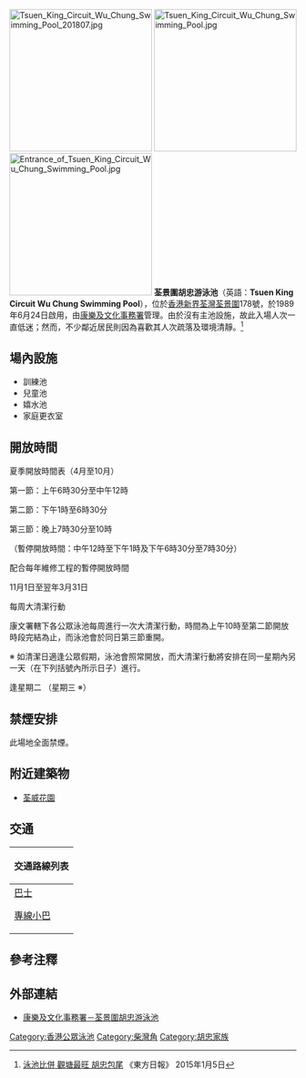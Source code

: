 [[File:Tsuen_King_Circuit_Wu_Chung_Swimming_Pool_201807.jpg|250px]]
[[File:Tsuen_King_Circuit_Wu_Chung_Swimming_Pool.jpg|250px]]
[[File:Entrance_of_Tsuen_King_Circuit_Wu_Chung_Swimming_Pool.jpg|250px]]
'''荃景圍胡忠游泳池'''（英語：'''Tsuen King Circuit Wu Chung Swimming Pool'''），位於[[香港|香港]][[新界|新界]][[荃灣|荃灣]][[荃景圍|荃景圍]]178號，於1989年6月24日啟用，由[[康樂及文化事務署|康樂及文化事務署]]管理。由於沒有主池設施，故此入場人次一直低迷；然而，不少鄰近居民則因為喜歡其人次疏落及環境清靜。<ref>[http://orientaldaily.on.cc/cnt/news/20140105/00176_046.html 泳池比併 觀塘最旺 胡忠包尾] {{Wayback|url=http://orientaldaily.on.cc/cnt/news/20140105/00176_046.html |date=20190215194157 }} 《東方日報》 2015年1月5日</ref>

== 場內設施 ==
*訓練池
*兒童池
*嬉水池
*家庭更衣室

== 開放時間 ==

夏季開放時間表（4月至10月）

第一節：上午6時30分至中午12時

第二節：下午1時至6時30分

第三節：晚上7時30分至10時

（暫停開放時間：中午12時至下午1時及下午6時30分至7時30分）

配合每年維修工程的暫停開放時間

11月1日至翌年3月31日

每周大清潔行動

康文署轄下各公眾泳池每周進行一次大清潔行動，時間為上午10時至第二節開放時段完結為止，而泳池會於同日第三節重開。

※ 如清潔日適逢公眾假期，泳池會照常開放，而大清潔行動將安排在同一星期內另一天（在下列括號內所示日子）進行。

逢星期二 
（星期三 ※）

==禁煙安排==
此場地全面禁煙。

==附近建築物 ==
*[[荃威花園|荃威花園]]

==交通==
{| class="mw-collapsible mw-collapsed wikitable" style="margin: 0 auto; width: auto;" 
! 交通路線列表
|-
|
;[[香港巴士|巴士]]
{{九龍新界巴士簡單列表|30|30X|39A|39M|230X}}
{{過海隧道巴士簡單列表|934A}}
{{大嶼山巴士簡單列表|A38}}
;[[香港小巴|專線小巴]]
{{新界專線小巴簡單列表|84}}
|}

== 參考注釋 ==
{{reflist}}

== 外部連結 ==
*[https://www.lcsd.gov.hk/clpss/tc/webApp/Swimming.do?swpId=24 康樂及文化事務署－荃景圍胡忠游泳池] {{Wayback|url=https://www.lcsd.gov.hk/clpss/tc/webApp/Swimming.do?swpId=24 |date=20201129130440 }}

{{HK-cult-stub}}
{{香港公眾泳池}}

[[Category:香港公眾泳池|Category:香港公眾泳池]]
[[Category:柴灣角|Category:柴灣角]]
[[Category:胡忠家族|Category:胡忠家族]]